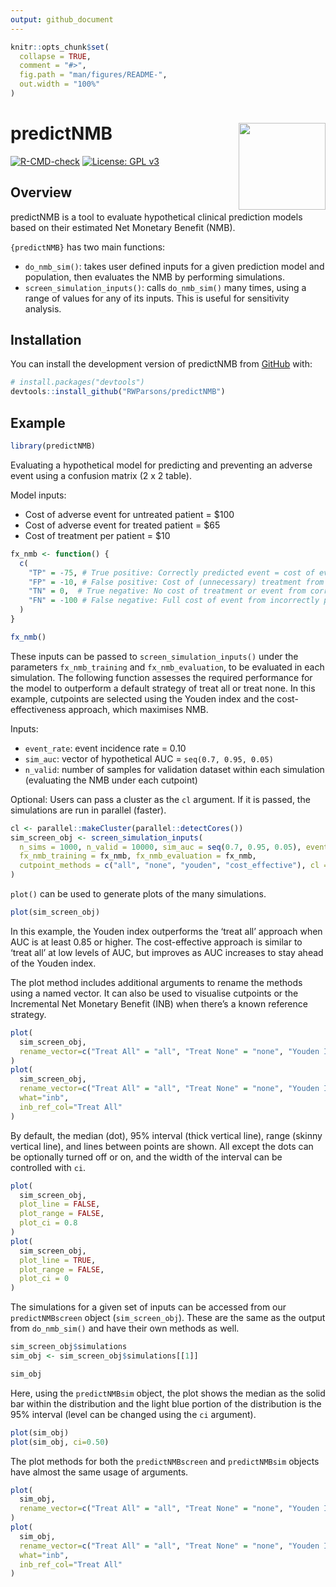 ```yaml
---
output: github_document
---
```


<!-- README.md is generated from README.Rmd. Please edit that file -->

```r
knitr::opts_chunk$set(
  collapse = TRUE,
  comment = "#>",
  fig.path = "man/figures/README-",
  out.width = "100%"
)
```

# predictNMB <a href='https://github.com/RWParsons/predictNMB'><img src='man/figures/logo.png' align="right" height="139" /></a>

<!-- badges: start -->
[![R-CMD-check](https://github.com/RWParsons/predictNMB/workflows/R-CMD-check/badge.svg)](https://github.com/RWParsons/predictNMB/actions)
[![License: GPL v3](https://img.shields.io/badge/License-GPLv3-blue.svg)](https://www.gnu.org/licenses/gpl-3.0)
<!-- badges: end -->

## Overview

predictNMB is a tool to evaluate hypothetical clinical prediction models based on their estimated Net Monetary Benefit (NMB).

`{predictNMB}` has two main functions: 

- `do_nmb_sim()`: takes user defined inputs for a given prediction model and population, then evaluates the NMB by performing simulations.
- `screen_simulation_inputs()`: calls `do_nmb_sim()` many times, using a range of values for any of its inputs. This is useful for sensitivity analysis.

## Installation

You can install the development version of predictNMB from [GitHub](https://github.com/) with:

``` r
# install.packages("devtools")
devtools::install_github("RWParsons/predictNMB")
```

## Example

```r
library(predictNMB)
```

Evaluating a hypothetical model for predicting and preventing an adverse event using a confusion matrix (2 x 2 table).

Model inputs:

- Cost of adverse event for untreated patient = $100
- Cost of adverse event for treated patient = $65
- Cost of treatment per patient = $10

```r
fx_nmb <- function() {
  c(
    "TP" = -75, # True positive: Correctly predicted event = cost of event for treated patient ($650) + cost of treatment ($100)
    "FP" = -10, # False positive: Cost of (unnecessary) treatment from incorrectly predicted positive
    "TN" = 0,  # True negative: No cost of treatment or event from correctly predicted negative
    "FN" = -100 # False negative: Full cost of event from incorrectly predicted negative
  )
}

fx_nmb()

```

These inputs can be passed to `screen_simulation_inputs()` under the parameters `fx_nmb_training` and `fx_nmb_evaluation`, to be evaluated in each simulation. The following function assesses the required performance for the model to outperform a default strategy of treat all or treat none. In this example, cutpoints are selected using the Youden index and the cost-effectiveness approach, which maximises NMB.

Inputs:

- `event_rate`: event incidence rate = 0.10
- `sim_auc`: vector of hypothetical AUC =  `seq(0.7, 0.95, 0.05)`
- `n_valid`: number of samples for validation dataset within each simulation (evaluating the NMB under each cutpoint)

Optional: Users can pass a cluster as the `cl` argument. If it is passed, the simulations are run in parallel (faster).

```r
cl <- parallel::makeCluster(parallel::detectCores())
sim_screen_obj <- screen_simulation_inputs(
  n_sims = 1000, n_valid = 10000, sim_auc = seq(0.7, 0.95, 0.05), event_rate = 0.1,
  fx_nmb_training = fx_nmb, fx_nmb_evaluation = fx_nmb,
  cutpoint_methods = c("all", "none", "youden", "cost_effective"), cl = cl
)
```

`plot()` can be used to generate plots of the many simulations.

```r
plot(sim_screen_obj)
```

In this example, the Youden index outperforms the 'treat all' approach when AUC is at least 0.85 or higher. The cost-effective approach is similar to 'treat all' at low levels of AUC, but improves as AUC increases to stay ahead of the Youden index.

The plot method includes additional arguments to rename the methods using a named vector. It can also be used to visualise cutpoints or the Incremental Net Monetary Benefit (INB) when there's a known reference strategy.

```r
plot(
  sim_screen_obj, 
  rename_vector=c("Treat All" = "all", "Treat None" = "none", "Youden Index" = "youden", "Cost-effective" = "cost_effective")
)
plot(
  sim_screen_obj, 
  rename_vector=c("Treat All" = "all", "Treat None" = "none", "Youden Index" = "youden", "Cost-effective" = "cost_effective"),
  what="inb",
  inb_ref_col="Treat All"
)
```

By default, the median (dot), 95% interval (thick vertical line), range (skinny vertical line), and lines between points are shown. All except the dots can be optionally turned off or on, and the width of the interval can be controlled with `ci`.

```r
plot(
  sim_screen_obj,
  plot_line = FALSE,
  plot_range = FALSE,
  plot_ci = 0.8
)
plot(
  sim_screen_obj,
  plot_line = TRUE,
  plot_range = FALSE,
  plot_ci = 0
)
```

The simulations for a given set of inputs can be accessed from our `predictNMBscreen` object (`sim_screen_obj`). These are the same as the output from `do_nmb_sim()` and have their own methods as well. 

```r
sim_screen_obj$simulations
sim_obj <- sim_screen_obj$simulations[[1]]

sim_obj
```

Here, using the `predictNMBsim` object, the plot shows the median as the solid bar within the distribution and the light blue portion of the distribution is the 95% interval (level can be changed using the `ci` argument).

```r
plot(sim_obj)
plot(sim_obj, ci=0.50)
```

The plot methods for both the `predictNMBscreen` and `predictNMBsim` objects have almost the same usage of arguments.

```r
plot(
  sim_obj, 
  rename_vector=c("Treat All" = "all", "Treat None" = "none", "Youden Index" = "youden", "Cost-effective" = "cost_effective")
)
plot(
  sim_obj, 
  rename_vector=c("Treat All" = "all", "Treat None" = "none", "Youden Index" = "youden", "Cost-effective" = "cost_effective"),
  what="inb",
  inb_ref_col="Treat All"
)
```

